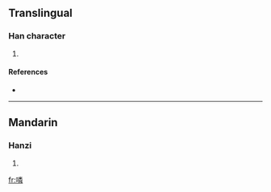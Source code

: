 ==Translingual==

===Han character===
{{Han char|rn=30|rad=口|as=12|sn=15|four=|canj=口火木手 (RFDQ)}}

# {{defn|Han|sort=口12}}

====References====
* {{Han ref|kx=0209.140|dkj=04322|hdz=10686.040|uh=5652|ud=22098}}

----

==Mandarin==

===Hanzi===
{{cmn-hanzi|pin=[[lián]] ([[lian2]])|wg=lien<sup>2</sup>}}

# {{defn|Mandarin|sort=口12}}

[[fr:噒]]